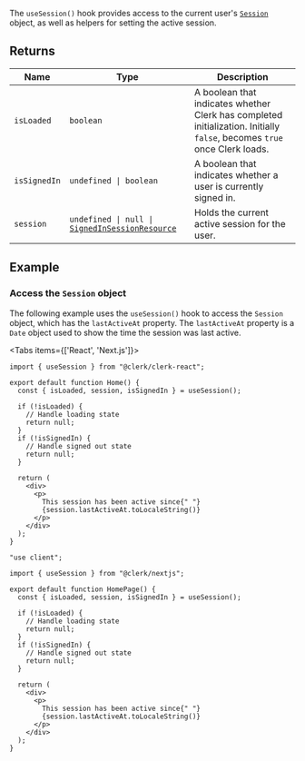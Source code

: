 The `useSession()` hook provides access to the current user's [`Session`](/docs/references/javascript/session) object, as well as helpers for setting the active session.

## Returns

| Name         | Type                                                                                             | Description                                                                                                              |
| ------------ | ------------------------------------------------------------------------------------------------ | ------------------------------------------------------------------------------------------------------------------------ |
| `isLoaded`   | `boolean`                                                                                        | A boolean that indicates whether Clerk has completed initialization. Initially `false`, becomes `true` once Clerk loads. |
| `isSignedIn` | <code>undefined \| boolean</code>                                                                | A boolean that indicates whether a user is currently signed in.                                                          |
| `session`    | <code>undefined \| null \| [SignedInSessionResource](/docs/references/javascript/session)</code> | Holds the current active session for the user.                                                                           |

## Example

### Access the `Session` object

The following example uses the `useSession()` hook to access the `Session` object, which has the `lastActiveAt` property. The `lastActiveAt` property is a `Date` object used to show the time the session was last active.

<Tabs items={['React', 'Next.js']}>
<Tab>

```tsx {{ filename: 'src/Home.tsx' }}
import { useSession } from "@clerk/clerk-react";

export default function Home() {
  const { isLoaded, session, isSignedIn } = useSession();

  if (!isLoaded) {
    // Handle loading state
    return null;
  }
  if (!isSignedIn) {
    // Handle signed out state
    return null;
  }

  return (
    <div>
      <p>
        This session has been active since{" "}
        {session.lastActiveAt.toLocaleString()}
      </p>
    </div>
  );
}
```

</Tab>
<Tab>

```tsx {{ filename: 'app/page.tsx' }}
"use client";

import { useSession } from "@clerk/nextjs";

export default function HomePage() {
  const { isLoaded, session, isSignedIn } = useSession();

  if (!isLoaded) {
    // Handle loading state
    return null;
  }
  if (!isSignedIn) {
    // Handle signed out state
    return null;
  }

  return (
    <div>
      <p>
        This session has been active since{" "}
        {session.lastActiveAt.toLocaleString()}
      </p>
    </div>
  );
}
```

</Tab>
</Tabs>
